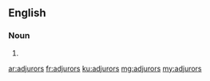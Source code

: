 ==English==

===Noun===
{{head|en}}

# {{plural of|adjuror}}

[[ar:adjurors]]
[[fr:adjurors]]
[[ku:adjurors]]
[[mg:adjurors]]
[[my:adjurors]]